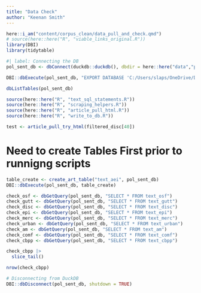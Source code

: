 ```yaml
---
title: "Data Check"
author: "Keenan Smith"
---
```


```r
here::i_am("content/corpus_clean/data_pull_and_check.qmd")
# source(here::here("R", "viable_links_original.R"))
library(DBI)
library(tidytable)
```

```r
#| label: Connecting the DB
pol_sent_db <- dbConnect(duckdb::duckdb(), dbdir = here::here("data","political-sentiment.duckdb"))
```

```r
DBI::dbExecute(pol_sent_db, "EXPORT DATABASE 'C:/Users/slaps/OneDrive/Documents/Programming/political-sentiment/data' (FORMAT PARQUET)")
```


```r
dbListTables(pol_sent_db)
```

```r
source(here::here("R", "text_sql_statements.R"))
source(here::here("R", "scraping_helpers.R"))
source(here::here("R", "article_pull_html.R"))
source(here::here("R", "write_to_db.R"))
```

```r
test <- article_pull_try_html(filtered_disc[40])
```

# Need to create Tables First prior to runnigng scripts

```r
table_create <- create_art_table("text_aei", pol_sent_db)
DBI::dbExecute(pol_sent_db, table_create)
```


```r
check_osf <- dbGetQuery(pol_sent_db, "SELECT * FROM text_osf")
check_gutt <- dbGetQuery(pol_sent_db, "SELECT * FROM text_gutt")
check_disc <- dbGetQuery(pol_sent_db, "SELECT * FROM text_disc")
check_epi <- dbGetQuery(pol_sent_db, "SELECT * FROM text_epi")
check_merc <- dbGetQuery(pol_sent_db, "SELECT * FROM text_merc")
check_urban <- dbGetQuery(pol_sent_db, "SELECT * FROM text_urban")
check_am <- dbGetQuery(pol_sent_db, "SELECT * FROM text_am")
check_comf <- dbGetQuery(pol_sent_db, "SELECT * FROM text_comf")
check_cbpp <- dbGetQuery(pol_sent_db, "SELECT * FROM text_cbpp")
```

```r
check_cbpp |>
  slice_tail()

nrow(check_cbpp)
```




```r
# Disconnecting from DuckDB
DBI::dbDisconnect(pol_sent_db, shutdown = TRUE)
```

